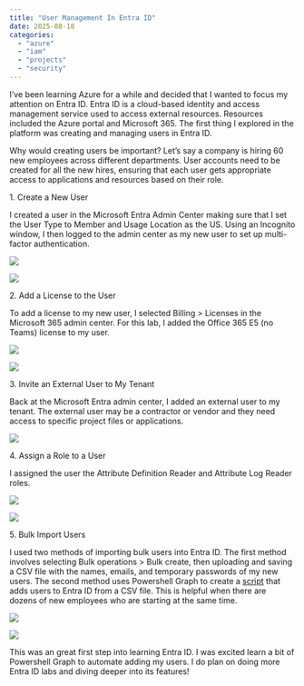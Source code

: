 ```yaml
---
title: "User Management In Entra ID"
date: 2025-08-18
categories: 
  - "azure"
  - "iam"
  - "projects"
  - "security"
---
```


I've been learning Azure for a while and decided that I wanted to focus my attention on Entra ID. Entra ID is a cloud-based identity and access management service used to access external resources. Resources included the Azure portal and Microsoft 365. The first thing I explored in the platform was creating and managing users in Entra ID.

Why would creating users be important? Let's say a company is hiring 60 new employees across different departments. User accounts need to be created for all the new hires, ensuring that each user gets appropriate access to applications and resources based on their role.

1\. Create a New User

I created a user in the Microsoft Entra Admin Center making sure that I set the User Type to Member and Usage Location as the US. Using an Incognito window, I then logged to the admin center as my new user to set up multi-factor authentication.

![](images/Task1-2.png)

![](images/Subtask1.png)

2\. Add a License to the User

To add a license to my new user, I selected Billing > Licenses in the Microsoft 365 admin center. For this lab, I added the Office 365 E5 (no Teams) license to my user.

![](images/Task2-2.png)

![](images/Task2-1-2.png)

3\. Invite an External User to My Tenant

Back at the Microsoft Entra admin center, I added an external user to my tenant. The external user may be a contractor or vendor and they need access to specific project files or applications.

![](images/Task3-1.png)

4\. Assign a Role to a User

I assigned the user the Attribute Definition Reader and Attribute Log Reader roles.

![](images/Task4.png)

![](images/Subtask4.png)

5\. Bulk Import Users

I used two methods of importing bulk users into Entra ID. The first method involves selecting Bulk operations > Bulk create, then uploading and saving a CSV file with the names, emails, and temporary passwords of my new users. The second method uses Powershell Graph to create a [script](https://github.com/danielle-b/Creating-Bulk-Users-In-Entra-ID/blob/main/create_bulk_users.ps1) that adds users to Entra ID from a CSV file. This is helpful when there are dozens of new employees who are starting at the same time.

![](images/Task5.png)

![](images/Task5-1.png)

This was an great first step into learning Entra ID. I was excited learn a bit of Powershell Graph to automate adding my users. I do plan on doing more Entra ID labs and diving deeper into its features!